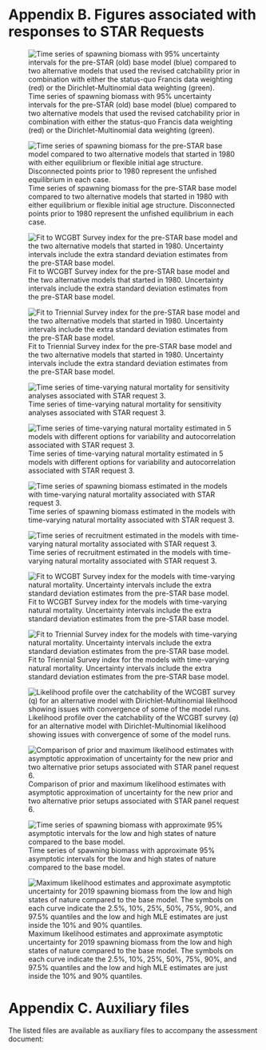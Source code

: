 
<!-- ************************************************************************************************--> 
<!-- **********************************BEGIN APPENDICES**********************************************--> 
<!-- ************************************************************************************************--> 
\FloatBarrier
\newpage

<!-- ************************************DATAFILE(S)************************************************--> 

# Appendix B. Figures associated with responses to STAR Requests {-}

<!-- ![Extrapolated catch rates (upper panel) and estimated biomass after adjustment for area of each bin (lower panel). The gray regions indicate those depths outside the survey range which were extrapolated based on catch rates from the commercial bottom trawl fishery. The extrapolated biomass is equal to 25.8\% of the total biomass (extrapolated plus surveyed area).\label{fig:survey_estimates_by_depth_with_shallow}](Figures/survey_estimates_by_depth_with_shallow.png) -->

\vspace{1.5cm}

\noindent
\begin{minipage}{\linewidth}% to keep image and caption on one page
\makebox[\linewidth]{%        to center the image
  \includegraphics[keepaspectratio=true,width=6in]{Figures/survey_estimates_by_depth_with_shallow.png}}
\captionof{figure}{Extrapolated catch rates (upper panel) and estimated biomass after adjustment for area of each bin (lower panel). The gray regions indicate those depths outside the survey}\label{fig:survey_estimates_by_depth_with_shallow}%
\begin{centering}
range which were extrapolated based on catch rates from the commercial bottom trawl fishery. The extrapolated biomass is equal to 25.8\% of the total biomass (extrapolated plus surveyed area).
\end{centering}
\end{minipage}


![Time series of spawning biomass with 95\% uncertainty intervals for the pre-STAR (old) base model (blue) compared to two alternative models that used the revised catchability prior in combination with either the status-quo Francis data weighting (red) or the Dirichlet-Multinomial data weighting (green).\label{fig:spawnbio_STAR_request1}](Figures/sens.STAR1_compare2_spawnbio_uncertainty.png)

![Time series of spawning biomass for the pre-STAR base model compared to two alternative models that started in 1980 with either equilibrium or flexible initial age structure. Disconnected points prior to 1980 represent the unfished equilibrium in each case.\label{fig:spawnbio_STAR_request2}](Figures/sens.1980start_comparisons_old_prior.png)

![Fit to WCGBT Survey index for the pre-STAR base model and the two alternative models that started in 1980. Uncertainty intervals include the extra standard deviation estimates from the pre-STAR base model.\label{fig:indexfit_WCGBTS_STAR_request2}](Figures/sens.1980start_compare11_indices_flt5.png)

![Fit to Triennial Survey index for the pre-STAR base model and the two alternative models that started in 1980. Uncertainty intervals include the extra standard deviation estimates from the pre-STAR base model.\label{fig:indexfit_Tri_STAR_request2}](Figures/sens.1980start_compare11_indices_flt6.png)

![Time series of time-varying natural mortality for sensitivity analyses associated with STAR request 3.\label{fig:tv_M}](Figures/sens.tv_M_time_series_of_M.png)

![Time series of time-varying natural mortality estimated in 5 models with different options for variability and autocorrelation associated with STAR request 3.\label{fig:tv_M1}](Figures/sens.tv_M_time_series_of_M.png)

![Time series of spawning biomass estimated in the models with time-varying natural mortality associated with STAR request 3.\label{fig:tv_M2}](Figures/sens.tv_M_compare1_spawnbio.png)

![Time series of recruitment estimated in the models with time-varying natural mortality associated with STAR request 3.\label{fig:tv_M3}](Figures/sens.tv_M_compare7_recruits.png)

![Fit to WCGBT Survey index for the models with time-varying natural mortality. Uncertainty intervals include the extra standard deviation estimates from the pre-STAR base model.\label{fig:tv_M4}](Figures/sens.tv_M_compare11_indices_flt5.png)

![Fit to Triennial Survey index for the models with time-varying natural mortality. Uncertainty intervals include the extra standard deviation estimates from the pre-STAR base model.\label{fig:tv_M5}](Figures/sens.tv_M_compare11_indices_flt6.png)

![Likelihood profile over the catchability of the WCGBT survey ($q$) for an alternative model with Dirichlet-Multinomial likelihood showing issues with convergence of some of the model runs.\label{fig:profile_logQ_D-M}](Figures/profile_Q_newest_prior_D-M.png)

![Comparison of prior and maximum likelihood estimates with asymptotic approximation of uncertainty for the new prior and two alternative prior setups associated with STAR panel request 6.\label{fig:request6_prior_comparisons}](Figures/request6_prior_comparisons.png)

![Time series of spawning biomass with approximate 95\% asymptotic intervals for the low and high states of nature compared to the base model.\label{fig:states_spawnbio}](Figures/state_compare2_spawnbio_uncertainty.png)

![Maximum likelihood estimates and approximate asymptotic uncertainty for 2019 spawning biomass from the low and high states of nature compared to the base model. The symbols on each curve indicate the 2.5\%, 10\%, 25\%, 50\%, 75\%, 90\%, and 97.5\% quantiles and the low and high MLE estimates are just inside the 10\% and 90\% quantiles.\label{fig:states_spawnbio_2019}](Figures/state_compare14_densities_SSB_2019.png)



\newpage

<!-- ************************************DATAFILE(S)************************************************--> 

# Appendix C. Auxiliary files {-}
The listed files are available as auxiliary files to accompany the assessment document:

\begin{enumerate}
  \item Numbers at age (BigSkate2019_supplementary_tables.xlsx)
  \item The `r spp` Stock Synthesis input files
  
  \begin{enumerate}
    \item BSKT2019_data.ss
    \item BSKT2019_control.ss
    \item forecast.ss
    \item starter.ss
  \end{enumerate}
\end{enumerate}
